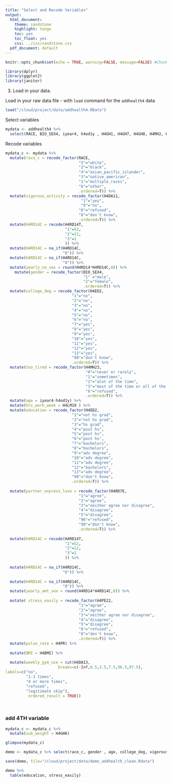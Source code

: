 ```yaml
---
title: "Select and Recode Variables"
output:
  html_document:
    theme: sandstone
    highlight: tango
    toc: yes
    toc_float: yes
    css: ../css/sandstone.css
  pdf_document: default
---
```



```r
knitr::opts_chunk$set(echo = TRUE, warning=FALSE, message=FALSE) #Chunk default settings 
```


```r
library(dplyr)
library(ggplot2)
library(janitor)
```

3.  Load in your data.

Load in your raw data file - with `load` command for the `addhealth4` data
```r
load("/cloud/project/data/addhealth4.RData")
```

Select variables
```r
mydata <- addhealth4 %>% 
  select(RACE, BIO_SEX4, iyear4, h4od1y , H4GH1, H4GH7, H4GH8, H4MH2, H4MH7, H4MH9, H4MH22, H4MH23, H4MH24, H4MH25, H4DA11, H4ED2, H4KK15B, H4RD14, H4RD14T, H4LM19, H4RD7E, H4RD14T, H4RD14, H4PE22, H4PR, H4BMI, H4DA13, H4GH6)
```

Recode variables
```r
mydata_c <- mydata %>% 
  mutate(race_c = recode_factor(RACE,
                                "5"="white",
                                "2"="black",
                                "4"="asian_pacific_islander",
                                "3"="native_american",
                                "1"="multiple_races",
                                "6"="other",
                                .ordered=T)) %>% 
  mutate(vigorous_activity = recode_factor(H4DA11,
                                 "1"="yes",
                                 "0"="no",
                                "6"="refused",
                                "8"="don't know",
                                .ordered=T)) %>% 
  mutate(H4RD14C = recode(H4RD14T,
                          "1"=52,
                          "2"=12,
                          "3"=1
                          )) %>% 
  mutate(H4RD14C = na_if(H4RD14C,
                         "6")) %>% 
  mutate(H4RD14C = na_if(H4RD14C,
                         "8")) %>% 
  mutate(yearly_no_sex = round(H4RD14*H4RD14C,0)) %>% 
    mutate(gender = recode_factor(BIO_SEX4,
                                  "1" ="male",
                                  "2"="female",
                                  .ordered=T)) %>%  
  mutate(college_deg = recode_factor(H4ED2,
                             "1"="no",
                             "2"="no",
                             "3"="no",
                             "4"="no",
                             "5"="no",
                             "6"="no",
                             "7"="yes",
                             "8"="yes",
                             "9"="yes",
                             "10"="yes",
                             "11"="yes",
                             "12"="yes",
                             "13"="yes",
                             "98"="don't know",
                             .ordered=T)) %>% 
  mutate(too_tired = recode_factor(H4MH23, 
                                   "0"="never or rarely",
                                   "1"="sometimes",
                                   "2"="alot of the time",
                                   "3"="most of the time or all of the time",
                                   "6"="refused",
                                   .ordered=T)) %>% 
  mutate(age = iyear4-h4od1y) %>% 
  mutate(hrs_work_week = H4LM19 ) %>% 
  mutate(education = recode_factor(H4ED2,
                             "1"="not hs grad",
                             "2"="not hs grad",
                             "3"="hs grad",
                             "4"="post hs",
                             "5"="post hs",
                             "6"="post hs",
                             "7"="bachelors",
                             "8"="bachelors",
                             "9"="adv degree",
                             "10"="adv degree",
                             "11"="adv degree",
                             "12"="bachelors",
                             "13"="adv degree",
                             "98"="don't know",
                             .ordered=T)) %>% 
  
  mutate(partner_express_love = recode_factor(H4RD7E,
                                "1"="agree",
                                "2"="agree",
                                "3"="neither agree nor disagree",
                                "4"="disagree",
                                "5"="disagree",
                                "96"="refused",
                                "98"="don't know",
                                .ordered=T)) %>% 
  
  mutate(H4RD14C = recode(H4RD14T,
                          "1"=52,
                          "2"=12,
                          "3"=1
                          )) %>% 
  
  mutate(H4RD14C = na_if(H4RD14C,
                         "6")) %>% 
  
  mutate(H4RD14C = na_if(H4RD14C,
                         "8")) %>% 
  mutate(yearly_amt_sex = round(H4RD14*H4RD14C,0)) %>% 
  
  mutate( stress_easily = recode_factor(H4PE22,
                                "1"="agree",
                                "2"="agree",
                                "3"="neither agree nor disagree",
                                "4"="disagree",
                                "5"="disagree",
                                "6"="refused",
                                "8"="don't know",
                                .ordered=T)) %>% 
  mutate(pulse_rate = H4PR) %>% 
  
  mutate(BMI = H4BMI) %>% 
  
  mutate(weekly_gym_use = cut(H4DA13,
                       breaks=c(-Inf,0.5,3.5,7.5,96.5,97.5),
labels=c("no",
         "1-3 times",
         "4 or more times",
         "refused",
         "legitimate skip"),
          ordered_result = TRUE))

  
```

### add 4TH variable                              
```r
mydata_c <- mydata_c %>% 
  mutate(sub_weight = H4GH6)
```

    


```r
glimpse(mydata_c)
```

```r
demo <- mydata_c %>% select(race_c, gender , age, college_deg, vigorous_activity, too_tired, hrs_work_week, education , partner_express_love, yearly_amt_sex, pulse_rate, stress_easily, BMI, weekly_gym_use, sub_weight )
```

```r
save(demo, file="/cloud/project/data/demo_addhealth_clean.Rdata")
```

```r
demo %>% 
  table(education, stress_easily)
```

